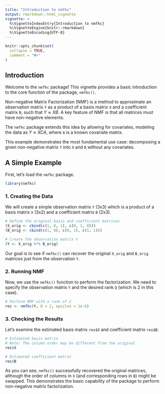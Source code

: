 ```yaml
---
title: "Introduction to nmfkc"
output: rmarkdown::html_vignette
vignette: >
  %\VignetteIndexEntry{Introduction to nmfkc}
  %\VignetteEngine{knitr::rmarkdown}
  %\VignetteEncoding{UTF-8}
---
```


```r
knitr::opts_chunk$set(
  collapse = TRUE,
  comment = "#>"
)
```

## Introduction

Welcome to the `nmfkc` package! This vignette provides a basic introduction to the core function of the package, `nmfkc()`.

Non-negative Matrix Factorization (NMF) is a method to approximate an observation matrix `Y` as a product of a basis matrix `X` and a coefficient matrix `B`, such that $Y \approx XB$. A key feature of NMF is that all matrices must have non-negative elements.

The `nmfkc` package extends this idea by allowing for covariates, modeling the data as $Y \approx XCA$, where `A` is a known covariate matrix.

This example demonstrates the most fundamental use case: decomposing a given non-negative matrix `Y` into `X` and `B` without any covariates.

## A Simple Example

First, let's load the `nmfkc` package.

```r
library(nmfkc)
```

### 1. Creating the Data

We will create a simple observation matrix `Y` (3x3) which is a product of a basis matrix `X` (3x2) and a coefficient matrix `B` (2x3).

```r
# Define the original basis and coefficient matrices
(X_orig <- cbind(c(1, 0, 1), c(0, 1, 0)))
(B_orig <- cbind(c(1, 0), c(0, 1), c(1, 1)))

# Create the observation matrix Y
(Y <- X_orig %*% B_orig)
```

Our goal is to see if `nmfkc()` can recover the original `X_orig` and `B_orig` matrices just from the observation `Y`.

### 2. Running NMF

Now, we use the `nmfkc()` function to perform the factorization. We need to specify the observation matrix `Y` and the desired rank `Q` (which is 2 in this case).

```r
# Perform NMF with a rank of 2
res <- nmfkc(Y, Q = 2, epsilon = 1e-6)
```

### 3. Checking the Results

Let's examine the estimated basis matrix `res$X` and coefficient matrix `res$B`.

```r
# Estimated basis matrix
# Note: The column order may be different from the original
res$X

# Estimated coefficient matrix
res$B
```

As you can see, `nmfkc()` successfully recovered the original matrices, although the order of columns in `X` (and corresponding rows in `B`) might be swapped. This demonstrates the basic capability of the package to perform non-negative matrix factorization.
